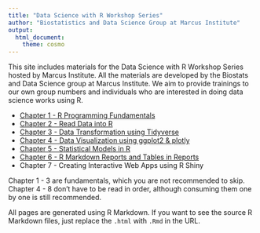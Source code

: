 ```yaml
---
title: "Data Science with R Workshop Series"
author: "Biostatistics and Data Science Group at Marcus Institute"
output: 
  html_document:
    theme: cosmo
---
```


This site includes materials for the Data Science with R Workshop Series hosted by Marcus Institute. All the materials are developed by the Biostats and Data Science group at Marcus Institute. We aim to provide trainings to our own group numbers and individuals who are interested in doing data science works using R.

- [Chapter 1 - R Programming Fundamentals](01_getting_started.html)
- [Chapter 2 - Read Data into R](02_data_io.html)
- [Chapter 3 - Data Transformation using Tidyverse](03_data_transformation.html)
- [Chapter 4 - Data Visualization using ggplot2 & plotly](04_data_visualization.html)
- [Chapter 5 - Statistical Models in R](05_modeling.html)
- [Chapter 6 - R Markdown Reports and Tables in Reports](06_rmarkdown.html)
- Chapter 7 - Creating Interactive Web Apps using R Shiny

Chapter 1 - 3 are fundamentals, which you are not recommended to skip. Chapter 4 - 8 don't have to be read in order, although consuming them one by one is still recommended. 

All pages are generated using R Markdown. If you want to see the source R Markdown files, just replace the `.html` with `.Rmd` in the URL.
